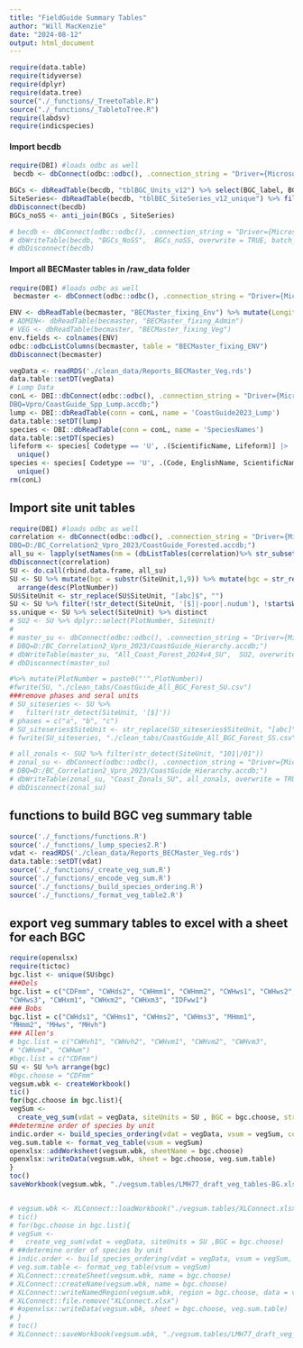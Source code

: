 ```yaml
---
title: "FieldGuide Summary Tables"
author: "Will MacKenzie"
date: "2024-08-12"
output: html_document
---
```


```r
require(data.table)
require(tidyverse)
require(dplyr)
require(data.tree)
source("./_functions/_TreetoTable.R")
source("./_functions/_TabletoTree.R")
require(labdsv)
require(indicspecies)
```

#### Import becdb
```r
require(DBI) #loads odbc as well
 becdb <- dbConnect(odbc::odbc(), .connection_string = "Driver={Microsoft Access Driver (*.mdb, *.accdb)}; DBQ=D:/BECdb_Working/BECdb_ver12_2021_reduced.accdb;")

BGCs <- dbReadTable(becdb, "tblBGC_Units_v12") %>% select(BGC_label, BGC_NoSpace, BGC_Zone)
SiteSeries<- dbReadTable(becdb, "tblBEC_SiteSeries_v12_unique") %>% filter(Status == "Current") %>% select(BGC_NoSpace, SS_NoSpace, SS_Label)
dbDisconnect(becdb)
BGCs_noSS <- anti_join(BGCs , SiteSeries)

# becdb <- dbConnect(odbc::odbc(), .connection_string = "Driver={Microsoft Access Driver (*.mdb, *.accdb)}; DBQ=D:/BECdb_Working/BECdb_ver12_2021_reduced.accdb;")
# dbWriteTable(becdb, "BGCs_NoSS",  BGCs_noSS, overwrite = TRUE, batch_rows = 1)
# dbDisconnect(becdb)
```

#### Import all BECMaster tables in /raw_data folder
```r
require(DBI) #loads odbc as well
 becmaster <- dbConnect(odbc::odbc(), .connection_string = "Driver={Microsoft Access Driver (*.mdb, *.accdb)}; DBQ=D:/GitHub/BECMaster_Cleaning/updated_vpro/BECMaster_fixing.accdb;")

ENV <- dbReadTable(becmaster, "BECMaster_fixing_Env") %>% mutate(Longitude = ifelse(Longitude<0, Longitude, 0-Longitude))
# ADMIN<- dbReadTable(becmaster, "BECMaster_fixing_Admin")
# VEG <- dbReadTable(becmaster, "BECMaster_fixing_Veg")
env.fields <- colnames(ENV)
odbc::odbcListColumns(becmaster, table = "BECMaster_fixing_ENV")
dbDisconnect(becmaster)

vegData <- readRDS('./clean_data/Reports_BECMaster_Veg.rds')
data.table::setDT(vegData)
# Lump Data
conL <- DBI::dbConnect(odbc::odbc(), .connection_string = "Driver={Microsoft Access Driver (*.mdb, *.accdb)};
DBQ=Vpro/CoastGuide_Spp_Lump.accdb;")
lump <- DBI::dbReadTable(conn = conL, name = 'CoastGuide2023_Lump')
data.table::setDT(lump)
species <- DBI::dbReadTable(conn = conL, name = 'SpeciesNames')
data.table::setDT(species)
lifeform <- species[ Codetype == 'U', .(ScientificName, Lifeform)] |> 
  unique()
species <- species[ Codetype == 'U', .(Code, EnglishName, ScientificName)] |> 
  unique()
rm(conL)
```

## Import site unit tables
```r
require(DBI) #loads odbc as well
correlation <- dbConnect(odbc::odbc(), .connection_string = "Driver={Microsoft Access Driver (*.mdb, *.accdb)}; 
DBQ=D:/BC_Correlation2_Vpro_2023/CoastGuide_Forested.accdb;")
all_su <- lapply(setNames(nm = (dbListTables(correlation)%>% str_subset("_SU"))), dbReadTable, conn = correlation)
dbDisconnect(correlation)
SU <- do.call(rbind.data.frame, all_su)
SU <- SU %>% mutate(bgc = substr(SiteUnit,1,9)) %>% mutate(bgc = str_replace_all(string=bgc, pattern=" ", repl=""), SiteUnit = str_replace_all(string=SiteUnit, pattern=" ", repl="") ) %>% drop_na() %>% distinct(PlotNumber, .keep_all = TRUE) %>% 
  arrange(desc(PlotNumber))
SU$SiteUnit <- str_replace(SU$SiteUnit, "[abc]$", "")
SU <- SU %>% filter(!str_detect(SiteUnit, '[$]|-poor|.nudum'), !startsWith(SiteUnit,'x'))
ss.unique <- SU %>% select(SiteUnit) %>% distinct
# SU2 <- SU %>% dplyr::select(PlotNumber, SiteUnit)
# 
# master_su <- dbConnect(odbc::odbc(), .connection_string = "Driver={Microsoft Access Driver (*.mdb, *.accdb)}; 
# DBQ=D:/BC_Correlation2_Vpro_2023/CoastGuide_Hierarchy.accdb;")
# dbWriteTable(master_su, "All_Coast_Forest_2024v4_SU",  SU2, overwrite = TRUE, batch_rows = 1, row.names = FALSE)
# dbDisconnect(master_su)

#%>% mutate(PlotNumber = paste0("'",PlotNumber))
#fwrite(SU, "./clean_tabs/CoastGuide_All_BGC_Forest_SU.csv")
###remove phases and seral units
# SU_siteseries <- SU %>% 
#   filter(!str_detect(SiteUnit, '[$]'))
# phases = c("a", "b", "c")
# SU_siteseries$SiteUnit <- str_replace(SU_siteseries$SiteUnit, "[abc]", "")
# fwrite(SU_siteseries, "./clean_tabs/CoastGuide_All_BGC_Forest_SS.csv")

# all_zonals <- SU2 %>% filter(str_detect(SiteUnit, "101|/01"))
# zonal_su <- dbConnect(odbc::odbc(), .connection_string = "Driver={Microsoft Access Driver (*.mdb, *.accdb)}; 
# DBQ=D:/BC_Correlation2_Vpro_2023/CoastGuide_Hierarchy.accdb;")
# dbWriteTable(zonal_su, "Coast_Zonals_SU", all_zonals, overwrite = TRUE, batch_rows = 1, row.names = FALSE)
# dbDisconnect(zonal_su)

```
## functions to build BGC veg summary table
```r
source('./_functions/functions.R')
source('./_functions/_lump_species2.R')
vdat <- readRDS('./clean_data/Reports_BECMaster_Veg.rds')
data.table::setDT(vdat)
source('./_functions/_create_veg_sum.R')
source('./_functions/_encode_veg_sum.R')
source('./_functions/_build_species_ordering.R')
source('./_functions/_format_veg_table2.R')
```

## export veg summary tables to excel with a sheet for each BGC
```r
require(openxlsx)
require(tictoc)
bgc.list <- unique(SU$bgc)
###Dels
bgc.list = c("CDFmm", "CWHds2", "CWHmm1", "CWHmm2", "CWHws1", "CWHws2",
"CWHws3", "CWHxm1", "CWHxm2", "CWHxm3", "IDFww1")
### Bobs
bgc.list = c("CWHds1", "CWHms1", "CWHms2", "CWHms3", "MHmm1",
"MHmm2", "MHws", "MHvh")
### Allen's
# bgc.list = c("CWHvh1", "CWHvh2", "CWHvm1", "CWHvm2", "CWHvm3",
# "CWHvm4", "CWHwm")
#bgc.list = c("CDFmm")
SU <- SU %>% arrange(bgc)
#bgc.choose = "CDFmm"
vegsum.wbk <- createWorkbook()
tic()
for(bgc.choose in bgc.list){
vegSum <- 
  create_veg_sum(vdat = vegData, siteUnits = SU , BGC = bgc.choose, strata.by = "Layer")
##determine order of species by unit
indic.order <- build_species_ordering(vdat = vegData, vsum = vegSum, code.lump=lump, siteUnits = SU, BGC = bgc.choose)
veg.sum.table <- format_veg_table(vsum = vegSum)
openxlsx::addWorksheet(vegsum.wbk, sheetName = bgc.choose)
openxlsx::writeData(vegsum.wbk, sheet = bgc.choose, veg.sum.table) 
}
toc()
saveWorkbook(vegsum.wbk, "./vegsum.tables/LMH77_draft_veg_tables-BG.xlsx", overwrite = TRUE)


# vegsum.wbk <- XLConnect::loadWorkbook("./vegsum.tables/XLConnect.xlsx", create = TRUE)
# tic()
# for(bgc.choose in bgc.list){
# vegSum <- 
#   create_veg_sum(vdat = vegData, siteUnits = SU ,BGC = bgc.choose)
# ##determine order of species by unit
# indic.order <- build_species_ordering(vdat = vegData, vsum = vegSum, code.lump=lump, siteUnits = SU, BGC = bgc.choose)
# veg.sum.table <- format_veg_table(vsum = vegSum)
# XLConnect::createSheet(vegsum.wbk, name = bgc.choose)
# XLConnect::createName(vegsum.wbk, name = bgc.choose)
# XLConnect::writeNamedRegion(vegsum.wbk, region = bgc.choose, data = veg.sum.table)
# XLConnect::file.remove("XLConnect.xlsx")
# #openxlsx::writeData(vegsum.wbk, sheet = bgc.choose, veg.sum.table) 
# }
# toc()
# XLConnect::saveWorkbook(vegsum.wbk, "./vegsum.tables/LMH77_draft_veg_tables2.xlsx", overwrite = TRUE)

```



